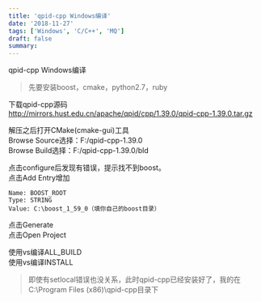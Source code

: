 ```yaml
---
title: 'qpid-cpp Windows编译'
date: '2018-11-27'
tags: ['Windows', 'C/C++', 'MQ']
draft: false
summary: 
---
```


qpid-cpp Windows编译

> 先要安装boost，cmake，python2.7，ruby  

下载qpid-cpp源码  
http://mirrors.hust.edu.cn/apache/qpid/cpp/1.39.0/qpid-cpp-1.39.0.tar.gz

解压之后打开CMake(cmake-gui)工具  
Browse Source选择：F:/qpid-cpp-1.39.0  
Browse Build选择：F:/qpid-cpp-1.39.0/bld  

点击configure后发现有错误，提示找不到boost。  
点击Add Entry增加  
```
Name: BOOST_ROOT  
Type: STRING  
Value: C:\boost_1_59_0（填你自己的boost目录）
```

点击Generate  
点击Open Project  

使用vs编译ALL_BUILD  
使用vs编译INSTALL  
> 即使有setlocal错误也没关系，此时qpid-cpp已经安装好了，我的在C:\Program Files (x86)\qpid-cpp目录下